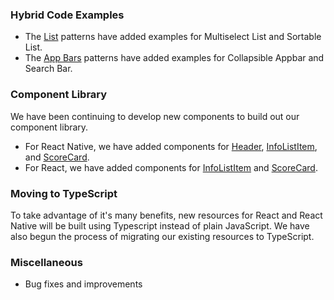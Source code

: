 ### Hybrid Code Examples

-   The [List](/patterns/lists) patterns have added examples for Multiselect List and Sortable List.
-   The [App Bars](/patterns/appbar) patterns have added examples for Collapsible Appbar and Search Bar.

### Component Library

We have been continuing to develop new components to build out our component library.

-   For React Native, we have added components for [Header](https://github.com/pxblue/react-native-component-library/blob/dev/docs/header.md), [InfoListItem](https://github.com/pxblue/react-native-component-library/blob/dev/docs/infoListItem.md), and [ScoreCard](https://github.com/pxblue/react-native-component-library/blob/dev/docs/scoreCard.md).
-   For React, we have added components for [InfoListItem](https://github.com/pxblue/react-component-library/blob/dev/docs/InfoListItem.md) and [ScoreCard](https://github.com/pxblue/react-component-library/blob/dev/docs/ScoreCard.md).

### Moving to TypeScript

To take advantage of it's many benefits, new resources for React and React Native will be built using Typescript instead of plain JavaScript. We have also begun the process of migrating our existing resources to TypeScript.

### Miscellaneous

-   Bug fixes and improvements
